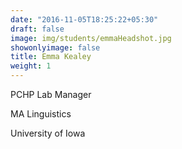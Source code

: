 ```yaml
---
date: "2016-11-05T18:25:22+05:30"
draft: false
image: img/students/emmaHeadshot.jpg
showonlyimage: false
title: Emma Kealey
weight: 1
---
```


PCHP Lab Manager

MA Linguistics

University of Iowa